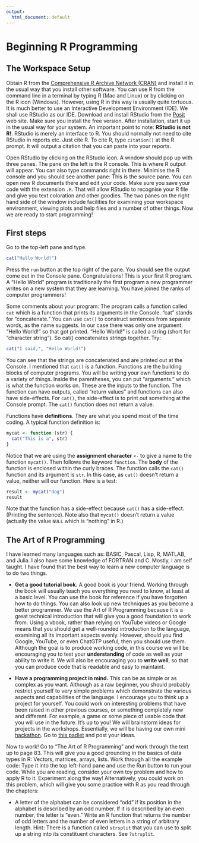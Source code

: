 ```yaml
---
output:
  html_document: default
---
```


# Beginning R Programming {#chap3}

## The Workspace Setup

Obtain R from the [Comprehensive R Archive Network (CRAN)](https://cran.r-project.org/) and install it in the usual way that you install other software. You can use R from the command line in a terminal by typing R (Mac and Linux) or by clicking on the R icon (Windows). However, using R in this way is usually quite tortuous. It is much better to use an Interactive Development Environment (IDE). We shall use RStudio as our IDE. Download and install RStudio from the [Posit](https://posit.co/) web site. Make sure you install the free version. After installation, start it up in the usual way for your system. An important point to note: __RStudio is not R!__. RStudio is merely an interface to R. You should normally not need to cite RStudio in reports etc. Just cite R. To cite R, type ``citation()`` at the R prompt. It will output a citation that you can paste into your reports.

Open RStudio by clicking on the RStudio icon. A window should pop up with three panes. The pane on the left is the R console. This is where R output will appear. You can also type commands right in there. Minimise the R console and you should see another pane: This is the source pane. You can open new R documents there and edit your code. Make sure you save your code with the extension ``.R``. That will allow RStudio to recognise your R file and give you text coloration and other goodies. The two panes on the right hand side of the window include facilities for examining your workspace environment, viewing plots and help files and a number of other things. Now we are ready to start programming!

## First steps

Go to the top-left pane and type. 

```r
cat("Hello World!")
```

Press the ``run`` button at the top right of the pane. You should see the output come out in the Console pane. Congratulations! This is your first R program. A "Hello World" program is traditionally the first program a new programmer writes on a new system that they are learning. You have joined the ranks of computer programmers!

Some comments about your program: The program calls a function called ``cat`` which is a function that prints its arguments in the Console. "cat" stands for "concatenate." You can use ``cat()`` to construct sentences from separate words, as the name suggests. In our case there was only one argument: "Hello World!" so that got printed. "Hello World!" is called a string (short for "character string"). So cat() concatenates strings together. Try:

```r
cat("I said,", "Hello World!")
```
You can see that the strings are concatenated and are printed out at the Console. I mentioned that ``cat()`` is a function. Functions are the building blocks of computer programs. You will be writing your own functions to do a variety of things. Inside the parentheses, you can put "arguments." which is what the function works on. These are the inputs to the function. The function can have outputs, called "return values" and functions can also have side-effects. For ``cat()``, the side-effect is to print out something at the Console prompt. The ``cat()`` function does not return a value.

Functions have __definitions__. They are what you spend most of the time coding. A typical function definition is:

```r
mycat <- function (str) {
  cat("This is a", str)
}
```

Notice that we are using the __assignment character__ ``<-`` to give a name to the function ``mycat()``. Then follows the keyword ``function``. The __body__ of the function is enclosed within the curly braces. The function calls the ``cat()`` function and its argument is ``str``. In this case, as ``cat()`` doesn't return a value, neither will our function. Here is a test:

```r
result <- mycat("dog")
result
```

Note that the function has a side-effect because ``cat()`` has a side-effect. (Printing the sentence). Note also that ``mycat()`` doesn't return a value (actually the value ``NULL`` which is "nothing" in R.)

## The Art of R Programming

I have learned many languages such as: BASIC, Pascal, Lisp, R, MATLAB, and Julia. I also have some knowledge of FORTRAN and C. Mostly, I am self taught. I have found that the best way to learn a new computer language is to do two things.

- __Get a good tutorial book.__ A good book is your friend. Working through the book will usually teach you everything you need to know, at least at a basic level. You can use the book for reference if you have forgotten how to do things. You can also look up new techniques as you become a better programmer. We use the Art of R Programming because it is a great technical introduction that will give you a good foundation to work from. Using a vbook, rather than relying on YouTube videos or Google means that you should get a well-rounded introduction to the language, examining all its important aspects evenly. However, should you find Google, YouTube, or even ChatGTP useful, then you should use them. Although the goal is to produce working code, in this course we will be encouraging you to test your __understanding__ of code as well as your ability to write it. We will also be encouraging you to __write well__, so that you can produce code that is readable and easy to maintaint.

- __Have a programming project in mind.__ This can be as simple or as complex as you want. Although as a raw beginner, you should probably restrict yourself to very simple problems which demonstrate the various aspects and capabilities of the language. I encourage you to think up a project for yourself. You could work on interesting problems that have been raised in other previous courses, or something completely new and different. For example, a game or some piece of usable code that you will use in the future. It's up to you! We will brainstorm ideas for projects in the workshops. Essentially, we will be having our own mini [hackathon](https://en.wikipedia.org/wiki/Hackathon). Go to [this padlet](https://padletuq.padlet.org/sblomberg11/g20f0qpnnpcuqmou) and post your ideas.

Now to work! Go to "The Art of R Programming" and work through the text up to page 83. This will give you a good grounding in the basics of data types in R: Vectors, matrices, arrays, lists. Work through all the example code: Type it into the top left-hand pane and use the Run button to run your code. While you are reading, consider your own toy problem and how to apply R to it. Experiment along the way! Alternatively, you could work on this problem, which will give you some practice with R as you read through the chapters:

- A letter of the alphabet can be considered "odd" if its position in the alphabet is described by an odd number. If it is described by an even number, the letter is "even." Write an R function that returns the number of odd letters and the number of even letters in a string of arbitrary length. Hint: There is a function called ``strsplit`` that you can use to split up a string into its constituent characters. See ``?strsplit``.

